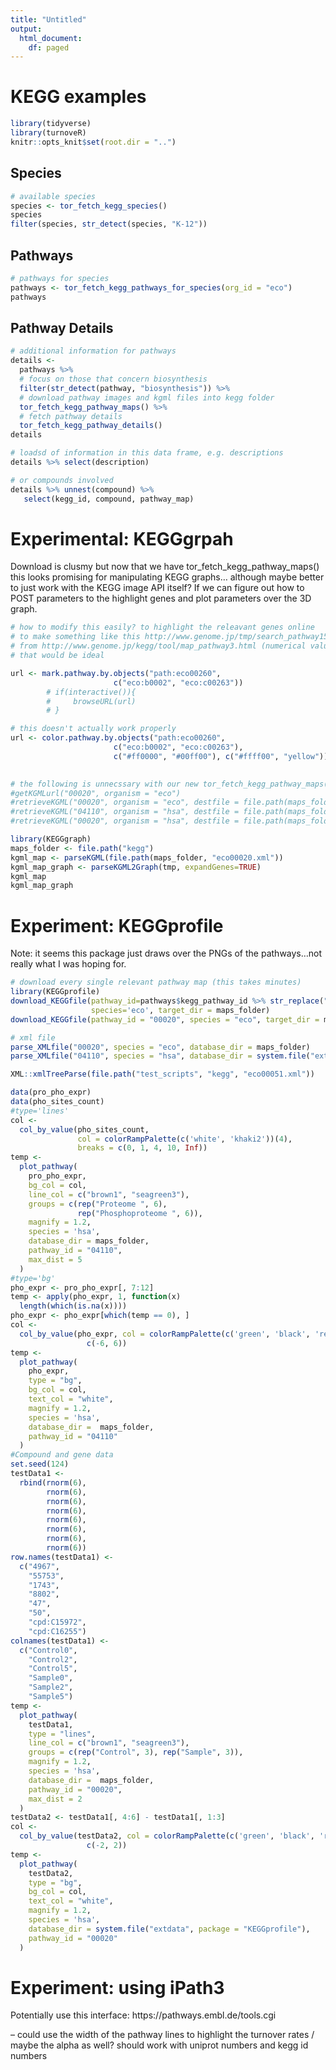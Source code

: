 ```yaml
---
title: "Untitled"
output: 
  html_document:
    df: paged
---
```


# KEGG examples

```r
library(tidyverse)
library(turnoveR)
knitr::opts_knit$set(root.dir = "..") 
```

## Species

```r
# available species
species <- tor_fetch_kegg_species()
species
filter(species, str_detect(species, "K-12"))
```


## Pathways

```r
# pathways for species
pathways <- tor_fetch_kegg_pathways_for_species(org_id = "eco")
pathways
```

## Pathway Details

```r
# additional information for pathways
details <- 
  pathways %>% 
  # focus on those that concern biosynthesis
  filter(str_detect(pathway, "biosynthesis")) %>% 
  # download pathway images and kgml files into kegg folder
  tor_fetch_kegg_pathway_maps() %>% 
  # fetch pathway details
  tor_fetch_kegg_pathway_details()
details

# loadsd of information in this data frame, e.g. descriptions
details %>% select(description)

# or compounds involved
details %>% unnest(compound) %>% 
   select(kegg_id, compound, pathway_map)
```


# Experimental: KEGGgrpah

Download is clusmy but now that we have tor_fetch_kegg_pathway_maps() this looks promising for manipulating KEGG graphs... although maybe better to just work with the KEGG image API itself? If we can figure out how to POST parameters to the highlight genes and plot parameters over the 3D graph.

```r
# how to modify this easily? to highlight the releavant genes online
# to make something like this http://www.genome.jp/tmp/search_pathway151821866943091/hsa05200_color_pathway_css3d.html
# from http://www.genome.jp/kegg/tool/map_pathway3.html (numerical values option)
# that would be ideal

url <- mark.pathway.by.objects("path:eco00260",
                       c("eco:b0002", "eco:c00263"))
        # if(interactive()){
        #     browseURL(url)
        # }

# this doesn't actually work properly
url <- color.pathway.by.objects("path:eco00260",
                       c("eco:b0002", "eco:c00263"),
                       c("#ff0000", "#00ff00"), c("#ffff00", "yellow"))
 
```


```r
# the following is unnecssary with our new tor_fetch_kegg_pathway_maps() function
#getKGMLurl("00020", organism = "eco")
#retrieveKGML("00020", organism = "eco", destfile = file.path(maps_folder, "eco00020.xml"), method = "internal")
#retrieveKGML("04110", organism = "hsa", destfile = file.path(maps_folder, "hsa04110.xml"), method = "internal")
#retrieveKGML("00020", organism = "hsa", destfile = file.path(maps_folder, "hsa00020.xml"), method = "internal")
```


```r
library(KEGGgraph)
maps_folder <- file.path("kegg")
kgml_map <- parseKGML(file.path(maps_folder, "eco00020.xml"))
kgml_map_graph <- parseKGML2Graph(tmp, expandGenes=TRUE)
kgml_map
kgml_map_graph
```



# Experiment: KEGGprofile

Note: it seems this package just draws over the PNGs of the pathways...not really what I was hoping for.

```r
# download every single relevant pathway map (this takes minutes)
library(KEGGprofile)
download_KEGGfile(pathway_id=pathways$kegg_pathway_id %>% str_replace("path:eco", "") %>% unique(),
                  species='eco', target_dir = maps_folder)
download_KEGGfile(pathway_id = "00020", species = "eco", target_dir = maps_folder)
```

```r
# xml file
parse_XMLfile("00020", species = "eco", database_dir = maps_folder)
parse_XMLfile("04110", species = "hsa", database_dir = system.file("extdata", package = "KEGGprofile"))
```

```r
XML::xmlTreeParse(file.path("test_scripts", "kegg", "eco00051.xml"))
```


```r
data(pro_pho_expr)
data(pho_sites_count)
#type='lines'
col <-
  col_by_value(pho_sites_count,
               col = colorRampPalette(c('white', 'khaki2'))(4),
               breaks = c(0, 1, 4, 10, Inf))
temp <-
  plot_pathway(
    pro_pho_expr,
    bg_col = col,
    line_col = c("brown1", "seagreen3"),
    groups = c(rep("Proteome ", 6),
               rep("Phosphoproteome ", 6)),
    magnify = 1.2,
    species = 'hsa',
    database_dir = maps_folder,
    pathway_id = "04110",
    max_dist = 5
  )
#type='bg'
pho_expr <- pro_pho_expr[, 7:12]
temp <- apply(pho_expr, 1, function(x)
  length(which(is.na(x))))
pho_expr <- pho_expr[which(temp == 0), ]
col <-
  col_by_value(pho_expr, col = colorRampPalette(c('green', 'black', 'red'))(1024), range =
                 c(-6, 6))
temp <-
  plot_pathway(
    pho_expr,
    type = "bg",
    bg_col = col,
    text_col = "white",
    magnify = 1.2,
    species = 'hsa',
    database_dir =  maps_folder,
    pathway_id = "04110"
  )
#Compound and gene data
set.seed(124)
testData1 <-
  rbind(rnorm(6),
        rnorm(6),
        rnorm(6),
        rnorm(6),
        rnorm(6),
        rnorm(6),
        rnorm(6),
        rnorm(6))
row.names(testData1) <-
  c("4967",
    "55753",
    "1743",
    "8802",
    "47",
    "50",
    "cpd:C15972",
    "cpd:C16255")
colnames(testData1) <-
  c("Control0",
    "Control2",
    "Control5",
    "Sample0",
    "Sample2",
    "Sample5")
temp <-
  plot_pathway(
    testData1,
    type = "lines",
    line_col = c("brown1", "seagreen3"),
    groups = c(rep("Control", 3), rep("Sample", 3)),
    magnify = 1.2,
    species = 'hsa',
    database_dir =  maps_folder,
    pathway_id = "00020",
    max_dist = 2
  )
testData2 <- testData1[, 4:6] - testData1[, 1:3]
col <-
  col_by_value(testData2, col = colorRampPalette(c('green', 'black', 'red'))(1024), range =
                 c(-2, 2))
temp <-
  plot_pathway(
    testData2,
    type = "bg",
    bg_col = col,
    text_col = "white",
    magnify = 1.2,
    species = 'hsa',
    database_dir = system.file("extdata", package = "KEGGprofile"),
    pathway_id = "00020"
  )

```


# Experiment: using iPath3

Potentially use this interface: https://pathways.embl.de/tools.cgi

-- could use the width of the pathway lines to highlight the turnover rates / maybe the alpha as well?
should work with uniprot numbers and kegg id numbers


